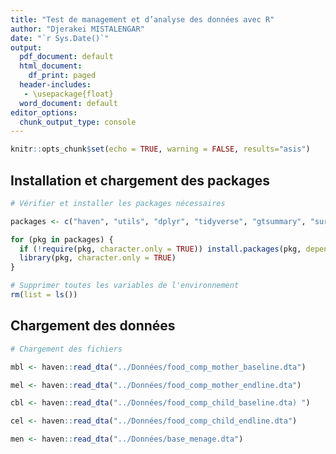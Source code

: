 ```yaml
---
title: "Test de management et d’analyse des données avec R"
author: "Djerakei MISTALENGAR"
date: "`r Sys.Date()`"
output:
  pdf_document: default
  html_document:
    df_print: paged
  header-includes:
   - \usepackage{float}
  word_document: default
editor_options: 
  chunk_output_type: console
---
```


```r
knitr::opts_chunk$set(echo = TRUE, warning = FALSE, results="asis")
```

## Installation et chargement des packages

```r

# Vérifier et installer les packages nécessaires

packages <- c("haven", "utils", "dplyr", "tidyverse", "gtsummary", "survey", "knitr")

for (pkg in packages) {
  if (!require(pkg, character.only = TRUE)) install.packages(pkg, dependencies = TRUE)
  library(pkg, character.only = TRUE)
}

```


```r
# Supprimer toutes les variables de l'environnement
rm(list = ls())
```

## Chargement des données

```r
# Chargement des fichiers

mbl <- haven::read_dta("../Données/food_comp_mother_baseline.dta")

mel <- haven::read_dta("../Données/food_comp_mother_endline.dta")

cbl <- haven::read_dta("../Données/food_comp_child_baseline.dta) ")

cel <- haven::read_dta("../Données/food_comp_child_endline.dta")

men <- haven::read_dta("../Données/base_menage.dta")


```
